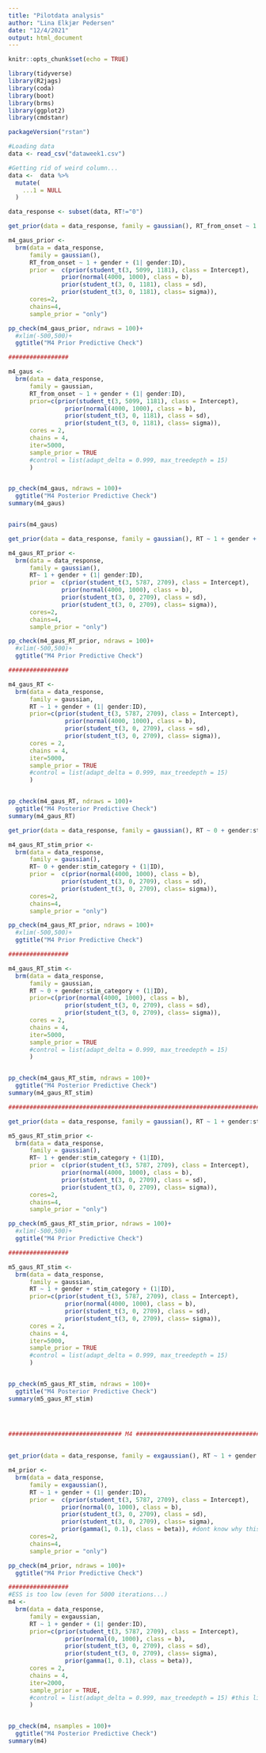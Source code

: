 ```yaml
---
title: "Pilotdata analysis"
author: "Lina Elkjær Pedersen"
date: "12/4/2021"
output: html_document
---
```


```r
knitr::opts_chunk$set(echo = TRUE)
```

```r

library(tidyverse)
library(R2jags)
library(coda)
library(boot)
library(brms)
library(ggplot2)
library(cmdstanr)

packageVersion("rstan")

```




```r

#Loading data
data <- read_csv("dataweek1.csv")

#Getting rid of weird column...
data <-  data %>% 
  mutate(
    ...1 = NULL
  )

data_response <- subset(data, RT!="0")
```



```r
get_prior(data = data_response, family = gaussian(), RT_from_onset ~ 1 + gender + (1| gender:ID))

m4_gaus_prior <-
  brm(data = data_response,
      family = gaussian(),
      RT_from_onset ~ 1 + gender + (1| gender:ID),
      prior =  c(prior(student_t(3, 5099, 1181), class = Intercept),
               prior(normal(4000, 1000), class = b),
               prior(student_t(3, 0, 1181), class = sd),
               prior(student_t(3, 0, 1181), class= sigma)),
      cores=2,
      chains=4,
      sample_prior = "only")

pp_check(m4_gaus_prior, ndraws = 100)+
  #xlim(-500,500)+
  ggtitle("M4 Prior Predictive Check")

#################

m4_gaus <-
  brm(data = data_response,
      family = gaussian,
      RT_from_onset ~ 1 + gender + (1| gender:ID),
      prior=c(prior(student_t(3, 5099, 1181), class = Intercept),
                prior(normal(4000, 1000), class = b),
                prior(student_t(3, 0, 1181), class = sd),
                prior(student_t(3, 0, 1181), class= sigma)),
      cores = 2,
      chains = 4,
      iter=5000,
      sample_prior = TRUE
      #control = list(adapt_delta = 0.999, max_treedepth = 15)
      )


pp_check(m4_gaus, ndraws = 100)+
  ggtitle("M4 Posterior Predictive Check")
summary(m4_gaus)


pairs(m4_gaus)
```



```r
get_prior(data = data_response, family = gaussian(), RT ~ 1 + gender + (1| gender:ID))

m4_gaus_RT_prior <-
  brm(data = data_response,
      family = gaussian(),
      RT~ 1 + gender + (1| gender:ID),
      prior =  c(prior(student_t(3, 5787, 2709), class = Intercept),
               prior(normal(4000, 1000), class = b),
               prior(student_t(3, 0, 2709), class = sd),
               prior(student_t(3, 0, 2709), class= sigma)),
      cores=2,
      chains=4,
      sample_prior = "only")

pp_check(m4_gaus_RT_prior, ndraws = 100)+
  #xlim(-500,500)+
  ggtitle("M4 Prior Predictive Check")

#################

m4_gaus_RT <-
  brm(data = data_response,
      family = gaussian,
      RT ~ 1 + gender + (1| gender:ID),
      prior=c(prior(student_t(3, 5787, 2709), class = Intercept),
                prior(normal(4000, 1000), class = b),
                prior(student_t(3, 0, 2709), class = sd),
                prior(student_t(3, 0, 2709), class= sigma)),
      cores = 2,
      chains = 4,
      iter=5000,
      sample_prior = TRUE
      #control = list(adapt_delta = 0.999, max_treedepth = 15)
      )


pp_check(m4_gaus_RT, ndraws = 100)+
  ggtitle("M4 Posterior Predictive Check")
summary(m4_gaus_RT)

```






```r

get_prior(data = data_response, family = gaussian(), RT ~ 0 + gender:stim_category + (1| ID))

m4_gaus_RT_stim_prior <-
  brm(data = data_response,
      family = gaussian(),
      RT~ 0 + gender:stim_category + (1|ID),
      prior =  c(prior(normal(4000, 1000), class = b),
               prior(student_t(3, 0, 2709), class = sd),
               prior(student_t(3, 0, 2709), class= sigma)),
      cores=2,
      chains=4,
      sample_prior = "only")

pp_check(m4_gaus_RT_prior, ndraws = 100)+
  #xlim(-500,500)+
  ggtitle("M4 Prior Predictive Check")

#################

m4_gaus_RT_stim <-
  brm(data = data_response,
      family = gaussian,
      RT ~ 0 + gender:stim_category + (1|ID),
      prior=c(prior(normal(4000, 1000), class = b),
                prior(student_t(3, 0, 2709), class = sd),
                prior(student_t(3, 0, 2709), class= sigma)),
      cores = 2,
      chains = 4,
      iter=5000,
      sample_prior = TRUE
      #control = list(adapt_delta = 0.999, max_treedepth = 15)
      )


pp_check(m4_gaus_RT_stim, ndraws = 100)+
  ggtitle("M4 Posterior Predictive Check")
summary(m4_gaus_RT_stim)

################################################################################################

get_prior(data = data_response, family = gaussian(), RT ~ 1 + gender:stim_category + (1| ID))

m5_gaus_RT_stim_prior <-
  brm(data = data_response,
      family = gaussian(),
      RT~ 1 + gender:stim_category + (1|ID),
      prior =  c(prior(student_t(3, 5787, 2709), class = Intercept),
               prior(normal(4000, 1000), class = b),
               prior(student_t(3, 0, 2709), class = sd),
               prior(student_t(3, 0, 2709), class= sigma)),
      cores=2,
      chains=4,
      sample_prior = "only")

pp_check(m5_gaus_RT_stim_prior, ndraws = 100)+
  #xlim(-500,500)+
  ggtitle("M4 Prior Predictive Check")

#################

m5_gaus_RT_stim <-
  brm(data = data_response,
      family = gaussian,
      RT ~ 1 + gender + stim_category + (1|ID),
      prior=c(prior(student_t(3, 5787, 2709), class = Intercept),
                prior(normal(4000, 1000), class = b),
                prior(student_t(3, 0, 2709), class = sd),
                prior(student_t(3, 0, 2709), class= sigma)),
      cores = 2,
      chains = 4,
      iter=5000,
      sample_prior = TRUE
      #control = list(adapt_delta = 0.999, max_treedepth = 15)
      )


pp_check(m5_gaus_RT_stim, ndraws = 100)+
  ggtitle("M4 Posterior Predictive Check")
summary(m5_gaus_RT_stim)





```














```r
################################ M4 #################################################  
  
   
get_prior(data = data_response, family = exgaussian(), RT ~ 1 + gender + (1| gender:ID))

m4_prior <-
  brm(data = data_response,
      family = exgaussian(),
      RT ~ 1 + gender + (1| gender:ID),
      prior =  c(prior(student_t(3, 5787, 2709), class = Intercept),
               prior(normal(0, 1000), class = b),
               prior(student_t(3, 0, 2709), class = sd),
               prior(student_t(3, 0, 2709), class= sigma),
               prior(gamma(1, 0.1), class = beta)), #dont know why this gives an error... It is what it suggests in get_prior...
      cores=2,
      chains=4,
      sample_prior = "only")

pp_check(m4_prior, ndraws = 100)+
  ggtitle("M4 Prior Predictive Check")

#################
#ESS is too low (even for 5000 iterations...)
m4 <-
  brm(data = data_response,
      family = exgaussian,
      RT ~ 1 + gender + (1| gender:ID),
      prior=c(prior(student_t(3, 5787, 2709), class = Intercept),
                prior(normal(0, 1000), class = b),
                prior(student_t(3, 0, 2709), class = sd),
                prior(student_t(3, 0, 2709), class= sigma),
                prior(gamma(1, 0.1), class = beta)),
      cores = 2,
      chains = 4,
      iter=2000,
      sample_prior = TRUE,
      #control = list(adapt_delta = 0.999, max_treedepth = 15) #this line doesn't work after updating Stan.... "Fejl i unserialize(socklist[[n]]) : fejl under læsning fra forbindelse" 
      )


pp_check(m4, nsamples = 100)+
  ggtitle("M4 Posterior Predictive Check")
summary(m4)

  
```

